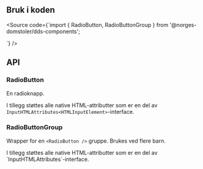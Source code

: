 
<Meta title="Design system/RadioButton/API" component={RadioButton} />

## Bruk i koden

<Source code={`import { RadioButton, RadioButtonGroup } from '@norges-domstoler/dds-components';

<RadioButtonGroup label="Gruppe">
  <RadioButton label="Alternativ 1" />
  <RadioButton label="Alternativ 2" />
</RadioButtonGroup>
`} />

## API

### RadioButton

En radioknapp.

<ArgsTable story={PRIMARY_STORY} />

I tillegg støttes alle native HTML-attributter som er en del av `InputHTMLAttributes<HTMLInputElement>`-interface.

### RadioButtonGroup

Wrapper for en `<RadioButton />` gruppe. Brukes ved flere barn.

<ArgsTable of={RadioButtonGroup} />
I tillegg støttes alle native HTML-attributter som er en del av `InputHTMLAttributes<HTMLDivElement>`-interface.
